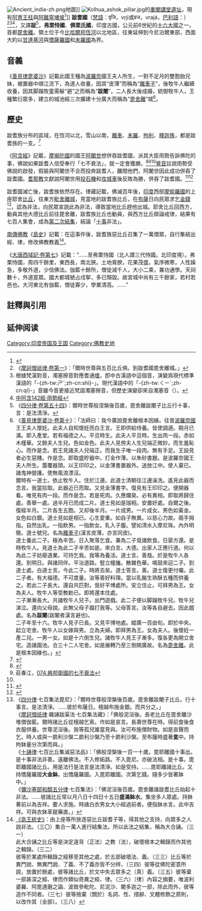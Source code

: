 [[File:Ancient_india-zh.png|thumb]]地圖]]
[[File:Kolhua_ashok_pillar.jpg|thumb]]的[[:s:佛學大辭典/重閣講堂|重閣講堂]][[遺址|遺址]]，現有[[阿育王柱|阿育王柱]]與[[阿難|阿難]][[窣堵坡|窣堵坡]]<ref>{{cite book
| title = ''An Archaeological History of Indian Buddhism''
| author = Lars Fogelin
| url = https://books.google.com/books?id=yPZzBgAAQBAJ&pg=PA83
| publisher = Oxford University Press | year = 2015
| isbn = 9780199948239 | pages = 83-84}}</ref>]]
'''跋耆國'''（[[梵語|梵語]]：वृजि，vṛji或व्रज，vrajá，[[巴利語|巴利語]]：{{IAST|Vajji}}）<ref>《[http://tripitaka.cbeta.org/T22n1425_001 摩訶僧祇律·卷第一]》：「爾時世尊與五百比丘俱。到跋耆國毘舍離城。」</ref><ref>根據梵漢對音，濁塞擦音{{IAST|j}}對應耆通[[:wikt:嗜|嗜]]，卽中古漢語中{{IPA|*d͡ʑi<sup>H</sup>}}這個音，演變爲現代標準漢語的「-{zh-tw:ㄕˋ;zh-cn:shì}-」。現代漢語中的「-{zh-tw:ㄑㄧˊ;zh-cn:qí}-」音雖今音更接近梵語濁塞擦音{{IAST|j}}，但歷史演變卻來自濁塞音{{IPA|*ɡi}}（{{IAST|g}}）。</ref><ref name="中阿含142經">[http://agama.buddhason.org/MA/MA142.htm 中阿含142經·雨勢經]</ref>，又譯'''跋{{zy|闍|shé|ㄕㄜˊ}}'''<ref>《[http://tripitaka.cbeta.org/T22n1428_054 四分律·卷第五十四]》：爾時世尊般涅槃後百歲，毘舍離跋闍子比丘行十事，言：是法清淨。</ref>，'''弗栗恃國'''、'''佛栗氏國'''，印度古國，公元前6世紀的[[印度列国时代|十六大國]]之一，首都[[毘舍離|毘舍離]]。領土位于今[[比哈爾邦|比哈爾邦]][[恆河|恆河]]以北地區，往東延伸到今尼泊爾東部，西面大約以[[甘達基河|甘達基河]]與[[拘薩羅|憍薩羅國]]和[[末罗|末羅國]]為界。

==音義==
《[[善見律毘婆沙|善見律毘婆沙]]》記載此國王種為[[波羅奈|波羅奈]]國王夫人所生，一對不足月的雙胞胎兄妹，被置器中順江流下，為道人收養，因其“皮薄”而稱為“[[離車子|離車子]]”，後牧牛人繼續收養，因其脚蹋牧童需躲“避”之而稱為“'''跋闍'''”，二人長大後成婚，統御牧牛人，王種繁衍眾多，建立的城池經三次擴建十分廣大而稱為“[[毘舍離|毘舍離]]”城<ref>
《[http://tripitaka.cbeta.org/T24n1462_010 善見律毘婆沙·卷第十]》：「法師曰：我今廣說毘舍離根本因緣。往昔[[波羅奈國|波羅奈國]]王王夫人懷妊。此夫人自知懷妊而白王言。王即供給侍養。皆使調適。期月已滿。即入產堂。若有福德之人。平旦時生。此夫人平旦時。生出肉一段。赤如木槿華。又餘夫人生兒。色如金色。此夫人見傍夫人生兒端正微妙。而生羞恥心。而作是念。若王見諸夫人兒端正。而我生子唯一段肉。無有手足。王設見者必生惡賤。作是念。即取盛貯器中。打金作薄。以朱砂書題。是波羅奈國王夫人所生。蓋覆器頭。以王印印之。以金薄書置器外。送放江中。使人棄已。諸鬼神營護。使無風浪漂沒。<br />
爾時有一道士。依止牧牛人。住於江邊。此道士清朝往江邊澡洗。遙見此器而念言。我當拾取。此器近已而取。又見金薄書字。復見有王印印之。便開器看。唯見有肉一段。而作是念。若是死肉。久應爛臭。必有異相。即取將歸住處。善舉一處。過半月已而成二片。道士見如是瑞相。安置好處。自爾之後。復經半月。二片各生五胞。又却後半月。一片成男。一片成女。男色如黃金。女色如白銀。道士見如是相已。心生愛重。如自子無異。以慈心力故。兩手拇指。自然出乳。一指飲男。一指飲女。乳入子腹。譬如清水入摩尼珠。內外明徹。道士號兒。名為[[離車子|離車子]](漢言皮薄。亦言同皮)。<br />
道士養此二子。極為辛苦。日入聚落乞食。兼為二子覓諸飲食。日晏方還。是時牧牛人。見道士為此二子辛苦如是。來白言。大德。出家人正應行道。何以為此二子妨廢道業。可持乞我。我等為養活。道士言。善哉。於是牧牛人各還。到明日。與諸同伴。平治道路。竪立幢旛。散雜色華。鳴鼓來迎二子。到道士處。白道士言。今此二子。時將去矣。道士答言。善。道士復更付囑。此二子者。有大福德。不可度量。汝等善好料理。當以乳酪生熟酥五種而供養之。若此二子長大。還自共匹對。覓好平博處所。安立住止。可拜男為王。女為夫人。牧牛人等受教勅已。即將還本住處。<br />
二子漸漸長大。共諸牧牛人兒子。出門遊戲。此二子便以脚蹋牧牛兒。牧牛兒涕泣。還向父母說。此無父母子蹋打我等。父母答言。汝等各自避去。因此戲處。名為'''跋闍'''(跋闍者漢言避也)。<br />
二子年至十六。牧牛人見子已長。又見平博地處。縱廣一百由旬。即於中央。起立宅舍。牧牛人以女嫁與男。立為夫婦。即拜男為王。女為夫人。後懷妊一產二兒。一男一女。如是十六倒生兒。諸牧牛人見王子漸多。復各更為開立舍宅。造諸園池。合三十二人宅舍。如是展轉乃至三倒開廣故。名為[[毘舍離|毘舍離]]。此是根本因緣也。」</ref>。

==歷史==
跋耆族分布的區域，在恆河以北，雪山以南，[[:s:佛學大辭典/離車|離車]]、[[末羅|末羅]]、[[藍摩國|拘利]]、[[釋迦族|釋迦族]]，都是跋耆族的一支。<ref>{{cite book
| title = 以佛法研究佛法
| chapter = 七 釋尊時代的印度國族
| chapter-url = http://yinshun-edu.org.tw/en/book/export/html/2122}}</ref>

《[[阿含經|阿含經]]》記載，[[摩揭陀國|摩揭陀國]]的國王[[阿闍世|阿闍世]]想併吞跋耆國，派其大臣雨勢告訴佛陀{{le|摩揭陀－跋耆戰爭|Magadha-Vajji war|攻打跋耆國}}的事，佛說如果跋耆人信受奉行「七不衰法」，就一定會獲勝。<ref>{{cite encyclopedia
| url = http://buddhaspace.org/dict/fk/data/%25E8%25B7%258B%25E7%25A5%2587.html
| encyclopedia = 佛光大辭典
| editor = 慈怡法師
| title = 跋祇}}</ref><ref>莊春江，[http://agama.buddhason.org/book/as/as074.htm 074.興邦衛國的七不衰法]</ref><ref name="中阿含142經"/>[[覺音|覺音]]註說雨勢受佛說的啟發，假裝與阿闍世不合而投奔跋耆人，離間他們，阿闍世因此成功併吞了跋耆國。[[耆那教|耆那教]]文獻說阿闍世用[[投石機|投石機]]和[[冲车|攻城車]]後反敗為勝，併吞了跋耆國。<ref name=Basham1951>{{cite journal | author= A. L Basham | title= Ajātasattu's War with the Licchavis | journal=Proceedings of the Indian History Congress |volume = 14| year=1951 | pages= 37–41|jstor = 44303932}}</ref><ref name=Pandita2011>{{cite journal |last1=Pandita |first1=Ven |title=The Buddha and the Māgadha-Vajjī War |journal=Journal of Buddhist Ethics |date=2011 |volume=18 |pages=126–144 |url=https://www.researchgate.net/publication/291043681}}</ref>

跋耆國滅亡後，跋耆族依然存在。律藏記載，佛滅百年後，[[印度|印度]]西部[[摩偷羅國|摩偷羅國]]的上座耶舍[[比丘|比丘]]，往東方[[毗舍離城|毗舍離城]]，見當地的跋耆族比丘，在[[布薩|布薩]]日向民眾求乞[[金錢|金錢]]<ref>《[[四分律|四分律]]·七百集法毘尼》：「爾時世尊般涅槃後百歲。毘舍離跋闍子比丘。行十事言。是法清淨。……彼於布薩日。檀越布施金銀。而共分之。」<br />《[[摩訶僧祇律|摩訶僧祇律]]·雜誦跋渠法·七百集法藏》：「佛般泥洹後。長老比丘在毘舍離沙堆僧伽藍。爾時諸比丘從檀越乞索。作如是哀言。長壽世尊在時。得前食後食衣服供養。世尊泥洹後。我等孤兒誰當見與。汝可布施僧財物。如是哀聲而乞。時人或與一罽利沙槃二罽利沙槃乃至十罽利沙槃。至布薩時盛著'''瓫'''中。持拘鉢量分次第而與。」<br />《[[十誦律|十誦律]]·七百比丘集滅惡法品》：「佛般涅槃後一百一十歲。毘耶離國十事出。是十事非法非善。遠離佛法。不入修妬路。不入毘尼。亦破法相。是十事。毘耶離國諸比丘。用是法行是法言是法清淨。如是受持。……毘耶離諸比丘。又持憍薩羅國'''大金鉢'''。出憍薩羅國。入毘耶離國。次第乞錢。隨多少皆著鉢中。」<br />《[[彌沙塞部和醯五分律|彌沙塞部和醯五分律]]·七百集法》：「佛泥洹後百歲。毘舍離諸跋耆比丘始起十非法。……彼諸比丘常以月八日十四日十五日'''盛滿鉢水'''。集坐多人眾處。持鉢著前以為吉祥。要人求施。時諸白衣男女大小經過前者。便指鉢水言。此中吉祥。可與衣鉢革屣藥直。」</ref>，認為非法，向民眾宣說此為非法，導致當地比丘趕他出城。耶舍比丘回西方，動員其他大德比丘前往毘舍離，跋耆族比丘也動員，與西方比丘辯論戒律，結果有七百人集會，成為[[第二次結集|第二次結集]]，結論「[[十事|十事]]非法」。

[[南傳佛教|南傳佛教]]《[[島史|島史]]》記載：在這事件後，跋耆族惡比丘召集了一萬僧眾，自行集結出經、律，修改佛教教義<ref>[http://tripitaka.cbeta.org/N65n0032_005 《島王統史》]：由上座等所放逐惡比丘跋耆子等，得其他之支持，向眾多之人說非法。（三〇）集合一萬人進行結集法。所以此法之結集，稱為大合誦。（三一）
<br/>
此大合誦之比丘等是決定違背〔正法〕之教〔法〕，破壞根本之輯錄而作其他之輯錄。（三二）
<br/>
彼等於某處所輯錄之經移至其他之處，於五部破壞法、義。（三三）比丘等於異門說、無異門說、了義、不了義亦皆不分辨，（三四）彼等從佛陀密意所說，放置於餘處，彼等諸比丘，於文中失去眾多之〔真〕義。（三五）彼等棄一部甚深之經、律而作類似奇異之經、律。（三六）〔律〕內容之摘要，唯波利婆羅、阿毘達磨之論、波致參毗陀、尼泥沙、闍多迦之一部，除此而外，彼等造作不同者。（三七）彼等捨棄〔關於〕名詞、性、措辭、文體修飾之原則，以改作其〔全部〕。（三八）</ref>。

《[[:s:大唐西域記/07|大唐西域記·卷第七]]》記載：“……至弗栗恃國（北人謂三代恃國。北印度境）。弗栗恃國，周四千餘里，東西長，南北狹。土地膏腴，花果茂盛。氣序微寒，人性躁急，多敬外道，少信佛法。伽藍十餘所，僧徒減千人，大小二乘，兼功通學。天祠數十，外道寔眾。國大都城號占戍挐，多已頹毀。故宮城中尚有三千餘家，若村若邑也。大河東北有伽藍，僧徒寡少，學業清高。……”

==註釋與引用==
{{reflist}}

== 延伸阅读 ==
{{Wikisource further reading}}

{{印度列国时代}}

[[Category:印度帝国及王国|Category:印度帝国及王国]]
[[Category:佛教史地|Category:佛教史地]]